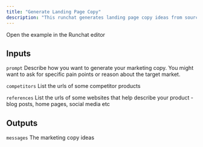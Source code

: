 ```yaml
---
title: "Generate Landing Page Copy"
description: "This runchat generates landing page copy ideas from source material. Include links to websites in your prompt as well as instructions for how you want to generate your copy. The workflow will extract these urls, scrape the website content and then include this with your original prompt to develop ideas for landing page copy."
---
```


<Card title="Editor View" href="https://www.runchat.app/editor?id=c1d805f6-3da2-45ea-990a-0b29b3631f3a">
  Open the example in the Runchat editor
</Card>

## Inputs

`prompt`
Describe how you want to generate your marketing copy. You might want to ask for specific pain points or reason about the target market.

`competitors`
List the urls of some competitor products

`references`
List the urls of some websites that help describe your product - blog posts, home pages, social media etc

## Outputs

`messages`
The marketing copy ideas